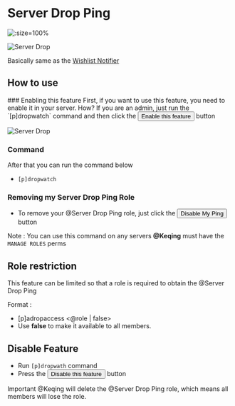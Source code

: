
# Server Drop Ping

![](/img/dropwatch.png ':size=100%')

![Server Drop](/img/drop.png ':size=100%')

Basically same as the [Wishlist Notifier](./wishlist-notifier)

## How to use
<Steps>
### Enabling this feature
First, if you want to use this feature, you need to enable it in your server. How? If you are an admin, just run the `[p]dropwatch` command and then click the <button className="btn btn-success">Enable this feature</button> button

![Server Drop](/img/drop2.png ':size=100%')

### Command
After that you can run the command below
- `[p]dropwatch`

### Removing my Server Drop Ping Role
- To remove your <span className="mention">@Server Drop Ping</span> role, just click the <button className="btn btn-danger">Disable My Ping</button> button
</Steps>
Note : You can use this command on any servers

<Callout type="warning">
<b className="mention">@Keqing</b> must have the <code>MANAGE ROLES</code> perms
</Callout>

## Role restriction

This feature can be limited so that a role is required to obtain the <span className="mention">@Server Drop Ping</span>

Format : 
- [p]adropaccess &lt;<span className="mention">@role</span> | false>
- Use **false** to make it available to all members.

## Disable Feature
- Run `[p]dropwath` command
- Press the <button className="btn btn-danger">Disable this feature</button> button

<Callout type="warning">
Important <span className="mention">@Keqing</span> will delete the <span className="mention">@Server Drop Ping</span> role, which means all members will lose the role.
</Callout>
